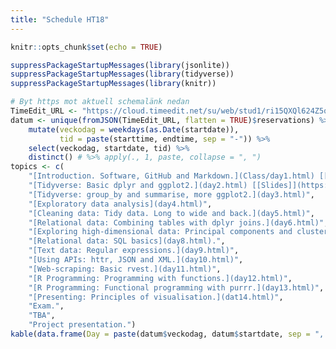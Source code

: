 ```yaml
---
title: "Schedule HT18"
---
```


```r
knitr::opts_chunk$set(echo = TRUE)
```

```r
suppressPackageStartupMessages(library(jsonlite))
suppressPackageStartupMessages(library(tidyverse))
suppressPackageStartupMessages(library(knitr))

# Byt https mot aktuell schemalänk nedan
TimeEdit_URL <- "https://cloud.timeedit.net/su/web/stud1/ri15QXQl624Z5qQv27083Z66y6Y700lQ5Yd5Y5gQ7075W23ZW3a6Ka8WnXu5b5u3b1WpW7hmLK477juc5wWoarW3%C3%A461dXBWX6ua%C3%A4npj53V86VX04W5YW8364X9WY597WX6Y4354W854WWo5860W7XV955a6w11rVv319WI0V66435oXYW5xjWYWwVcWYYo1x82oWVo70YWWo37VXo56W.json"
datum <- unique(fromJSON(TimeEdit_URL, flatten = TRUE)$reservations) %>% 
    mutate(veckodag = weekdays(as.Date(startdate)), 
           tid = paste(starttime, endtime, sep = "-")) %>% 
    select(veckodag, startdate, tid) %>% 
    distinct() # %>% apply(., 1, paste, collapse = ", ")
topics <- c(
    "[Introduction. Software, GitHub and Markdown.](Class/day1.html) [[Slides]](https://rawgit.com/MT5013-VT18/MT5013-HT18.github.io/master/slides/slide1.html#1)",
    "[Tidyverse: Basic dplyr and ggplot2.](day2.html) [[Slides]](https://rawgit.com/MT5013-VT18/MT5013-HT18.github.io/master/slides/slide2.html#1)",
    "[Tidyverse: group_by and summarise, more ggplot2.](day3.html)",
    "[Exploratory data analysis](day4.html)",
    "[Cleaning data: Tidy data. Long to wide and back.](day5.html)",
    "[Relational data: Combining tables with dplyr joins.](day6.html)",
    "[Exploring high-dimensional data: Principal components and clustering](day7.html) [[Slides]](https://rawgit.com/MT5013-VT18/MT5013-HT18.github.io/master/slides/slide7.html#1)",
    "[Relational data: SQL basics](day8.html).",
    "[Text data: Regular expressions.](day9.html)",
    "[Using APIs: httr, JSON and XML.](day10.html)",
    "[Web-scraping: Basic rvest.](day11.html)",
    "[R Programming: Programming with functions.](day12.html)",
    "[R Programming: Functional programming with purrr.](day13.html)",
    "[Presenting: Principles of visualisation.](dat14.html)",
    "Exam.",
    "TBA",
    "Project presentation.")
kable(data.frame(Day = paste(datum$veckodag, datum$startdate, sep = ", "), Time = datum$tid, Topic = topics))
```
